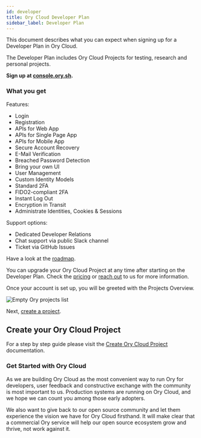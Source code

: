 ```yaml
---
id: developer
title: Ory Cloud Developer Plan
sidebar_label: Developer Plan
---
```


This document describes what you can expect when signing up for a Developer Plan
in Ory Cloud.

The Developer Plan includes Ory Cloud Projects for testing, research and
personal projects.

**Sign up at [console.ory.sh](https://console.ory.sh/registration).**

### What you get

Features:

- Login
- Registration
- APIs for Web App
- APIs for Single Page App
- APIs for Mobile App
- Secure Account Recovery
- E-Mail Verification
- Breached Password Detection
- Bring your own UI
- User Management
- Custom Identity Models
- Standard 2FA
- FIDO2-compliant 2FA
- Instant Log Out
- Encryption in Transit
- Administrate Identities, Cookies & Sessions

Support options:

- Dedicated Developer Relations
- Chat support via public Slack channel
- Ticket via GitHub Issues

Have a look at the [roadmap](./cloud-roadmap.mdx).

You can upgrade your Ory Cloud Project at any time after starting on the
Developer Plan. Check the [pricing](https://www.ory.sh/pricing/) or
[reach out](mailto:hi@ory.sh) to us for more information.

Once your account is set up, you will be greeted with the Projects Overview.

![Empty Ory projects list](../images/get-started/project-list-empty.png)

Next, [create a project](https://console.ory.sh/projects/create).

## Create your Ory Cloud Project

For a step by step guide please visit the
[Create Ory Cloud Project](./start-building/create-project.mdx) documentation.

### Get Started with Ory Cloud

As we are building Ory Cloud as the most convenient way to run Ory for
developers, user feedback and constructive exchange with the community is most
important to us. Production systems are running on Ory Cloud, and we hope we can
count you among those early adopters.

We also want to give back to our open source community and let them experience
the vision we have for Ory Cloud firsthand. It will make clear that a commercial
Ory service will help our open source ecosystem grow and thrive, not work
against it.
